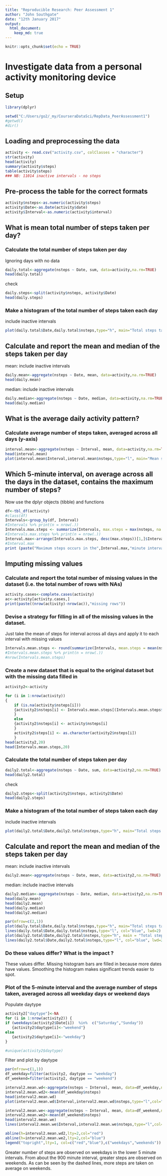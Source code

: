 ```yaml
---
title: "Reproducible Research: Peer Assessment 1"
author: "John Southgate"
date: "12th January 2017"
output: 
  html_document:
    keep_md: true
---
```


```r
knitr::opts_chunk$set(echo = TRUE)
```

# Investigate data from a personal activity monitoring device

## Setup
```r
library(dplyr)
```

```r
setwd("C:/Users/go2/_my/CourseraDataSci/RepData_PeerAssessment1")
#getwd()
#dir()
```

## Loading and preprocessing the data
```r
activity <- read.csv("activity.csv", colClasses = "character")
str(activity)
head(activity)
summary(activity$steps)
table(activity$steps)
### NB: 11014 inactive intervals - no steps
```

## Pre-process the table for the correct formats
```r
activity$nsteps<-as.numeric(activity$steps)
activity$Date<-as.Date(activity$date)
activity$Interval<-as.numeric(activity$interval)
```

## What is mean total number of steps taken per day?
### Calculate the total number of steps taken per day
Ignoring days with no data
```r
daily.total<-aggregate(nsteps ~ Date, sum, data=activity,na.rm=TRUE)
head(daily.total)
```
check
```r
daily.steps<-split(activity$nsteps, activity$Date)
head(daily.steps)
```

### Make a histogram of the total number of steps taken each day
include inactive intervals
```r
plot(daily.total$Date,daily.total$nsteps,type="h", main="Total steps taken each day")
```

## Calculate and report the mean and median of the steps taken per day
mean: include inactive intervals
```r
daily.mean<-aggregate(nsteps ~ Date, mean, data=activity,na.rm=TRUE)
head(daily.mean)
```

median: include inactive intervals
```r
daily.median<-aggregate(nsteps ~ Date, median, data=activity,na.rm=TRUE)
head(daily.median)
```

## What is the average daily activity pattern?
### Calculate average number of steps taken, averaged across all days (y-axis)
```r
interval.mean<-aggregate(nsteps ~ Interval, mean, data=activity,na.rm=TRUE)
head(interval.mean)
plot(interval.mean$Interval,interval.mean$nsteps,type="l", main="Mean steps across all days")
```

## Which 5-minute interval, on average across all the days in the dataset, contains the maximum number of steps?
Now use the dplyr objects (tibble) and functions 
```r
df<-tbl_df(activity)
#class(df)
Intervals<-group_by(df, Interval)
#Intervals %>% print(n = nrow(.))
Intervals.max.steps <- summarize(Intervals, max.steps = max(nsteps, na.rm=T))
#Intervals.max.steps %>% print(n = nrow(.))
Interval.max<-arrange(Intervals.max.steps, desc(max.steps))[1,]$Interval
#Interval.max
print (paste("Maximum steps occurs in the",Interval.max,"minute interval"))
```

## Imputing missing values

### Calculate and report the total number of missing values in the dataset (i.e. the total number of rows with NAs)
```r
activity.cases<-complete.cases(activity) 
ac<-activity[activity.cases,]
print(paste((nrow(activity)-nrow(ac)),"missing rows"))
```

### Devise a strategy for filling in all of the missing values in the dataset. 
Just take the mean of steps for interval across all days and apply it to each interval with missing values 
```r
Intervals.mean.steps <- round(summarize(Intervals, mean.steps = mean(nsteps, na.rm=T)))
#Intervals.mean.steps %>% print(n = nrow(.))
#nrow(Intervals.mean.steps)
```

### Create a new dataset that is equal to the original dataset but with the missing data filled in
```r
activity2<-activity

for (i in 1:nrow(activity)) 
{
	if (is.na(activity$nsteps[i])) 
	{activity2$nsteps[i] <- Intervals.mean.steps[(Intervals.mean.steps$Interval==activity$Interval[i]),]$mean.steps
	}
	else
	{activity2$nsteps[i] <- activity$nsteps[i]
	}
	activity2$steps[i] <- as.character(activity2$nsteps[i])
	}
head(activity2,20)
head(Intervals.mean.steps,20)
```

### Calculate the total number of steps taken per day
```r
daily2.total<-aggregate(nsteps ~ Date, sum, data=activity2,na.rm=TRUE)
head(daily2.total)
```
check
```r
daily2.steps<-split(activity2$nsteps, activity2$Date)
head(daily2.steps)
```

### Make a histogram of the total number of steps taken each day
include inactive intervals
```r
plot(daily2.total$Date,daily2.total$nsteps,type="h", main="Total steps for each day, with imputed values")
```

## Calculate and report the mean and median of the steps taken per day
mean: include inactive intervals
```r
daily2.mean<-aggregate(nsteps ~ Date, mean, data=activity2,na.rm=TRUE)
```

median: include inactive intervals
```r
daily2.median<-aggregate(nsteps ~ Date, median, data=activity2,na.rm=TRUE)
head(daily.mean)
head(daily2.mean)
head(daily.median)
head(daily2.median)

par(mfrow=c(2,1))
plot(daily.total$Date,daily.total$nsteps,type="h", main="Total steps taken each day with missing values")
lines(daily.total$Date,daily.total$nsteps,type="l", col="blue", lwd=2)
plot(daily2.total$Date,daily2.total$nsteps,type="h", main = "Total steps taken each day, no missing values")
lines(daily2.total$Date,daily2.total$nsteps,type="l", col="blue", lwd=2)
```

### Do these values differ? What is the impact ?
These values differ. Missing histogram bars are filled in because more dates have values. Smoothing the histogram makes significant trends easier to spot. 

### Plot of the 5-minute interval and the average number of steps taken, averaged across all weekday days or weekend days 

Populate daytype
```r
activity2["daytype"]<-NA
for (i in 1:nrow(activity2)) {
if (weekdays(activity2$Date[i])  %in%  c("Saturday","Sunday"))
   {activity2$daytype[i]<-"weekend"}
else
   {activity2$daytype[i]<-"weekday"}
}

#unique(activity2$daytype)
```

Filter and plot by daytype
```r
par(mfrow=c(1,1))
df_weekday=filter(activity2, daytype == "weekday")
df_weekend=filter(activity2, daytype == "weekend")

interval2.mean.wd<-aggregate(nsteps ~ Interval, mean, data=df_weekday,na.rm=TRUE)
interval2.mean.wd2<-mean(df_weekday$nsteps)
head(interval2.mean.wd)
plot(interval2.mean.wd$Interval,interval2.mean.wd$nsteps,type="l",col="red", lwd=1, main="Comparison of Steps: Weekdays and Weekends")

interval2.mean.we<-aggregate(nsteps ~ Interval, mean, data=df_weekend,na.rm=TRUE)
interval2.mean.we2<-mean(df_weekend$nsteps)
head(interval2.mean.we)
lines(interval2.mean.we$Interval,interval2.mean.we$nsteps,type="l",col="blue", lwd=1)

abline(h=interval2.mean.wd2,lty=2,col="red")
abline(h=interval2.mean.we2,lty=2,col="blue")
legend("topright",lty=1, col=c("red","blue"),c("weekdays","weekends"))
```

Greater number of steps are observed on weekdays in the lower 5 minute intervals. From about the 900 minute interval, greater steps are observed on weekends. As can be seen by the dashed lines, more steps are taken on average on weekends.

